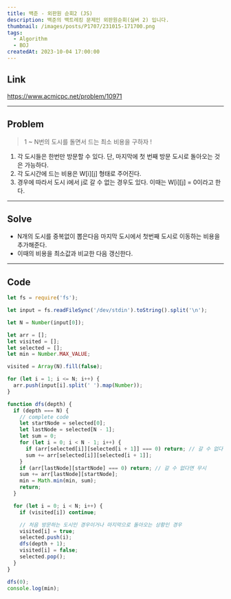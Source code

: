 ```yaml
---
title: 백준 - 외판원 순회2 (JS)
description: 백준의 백트레킹 문제인 외판원순회(실버 2) 입니다.
thumbnail: /images/posts/P1707/231015-171700.png
tags:
  - Algorithm
  - BOJ
createdAt: 2023-10-04 17:00:00
---
```


## Link

https://www.acmicpc.net/problem/10971

<hr />

## Problem

> 1 ~ N번의 도시를 돌면서 드는 최소 비용을 구하자 !

1. 각 도시들은 한번만 방문할 수 있다. 단, 마지막에 첫 번째 방문 도시로 돌아오는 것은 가능하다.
2. 각 도시간에 드는 비용은 W[i][j] 형태로 주어진다.
3. 경우에 따라서 도시 i에서 j로 갈 수 없는 경우도 있다. 이때는 W[i][j] = 0이라고 한다.

<hr />

## Solve

- N개의 도시를 중복없이 뽑은다음 마지막 도시에서 첫번째 도시로 이동하는 비용을 추가해준다.
- 이때의 비용을 최소값과 비교한 다음 갱신한다.

<hr />

## Code

```javascript
let fs = require('fs');

let input = fs.readFileSync('/dev/stdin').toString().split('\n');

let N = Number(input[0]);

let arr = [];
let visited = [];
let selected = [];
let min = Number.MAX_VALUE;

visited = Array(N).fill(false);

for (let i = 1; i <= N; i++) {
  arr.push(input[i].split(' ').map(Number));
}

function dfs(depth) {
  if (depth === N) {
    // complete code
    let startNode = selected[0];
    let lastNode = selected[N - 1];
    let sum = 0;
    for (let i = 0; i < N - 1; i++) {
      if (arr[selected[i]][selected[i + 1]] === 0) return; // 갈 수 없다면 무시
      sum += arr[selected[i]][selected[i + 1]];
    }
    if (arr[lastNode][startNode] === 0) return; // 갈 수 없다면 무시
    sum += arr[lastNode][startNode];
    min = Math.min(min, sum);
    return;
  }

  for (let i = 0; i < N; i++) {
    if (visited[i]) continue;

    // 처음 방문하는 도시인 경우이거나 마지막으로 돌아오는 상황인 경우
    visited[i] = true;
    selected.push(i);
    dfs(depth + 1);
    visited[i] = false;
    selected.pop();
  }
}

dfs(0);
console.log(min);
```
